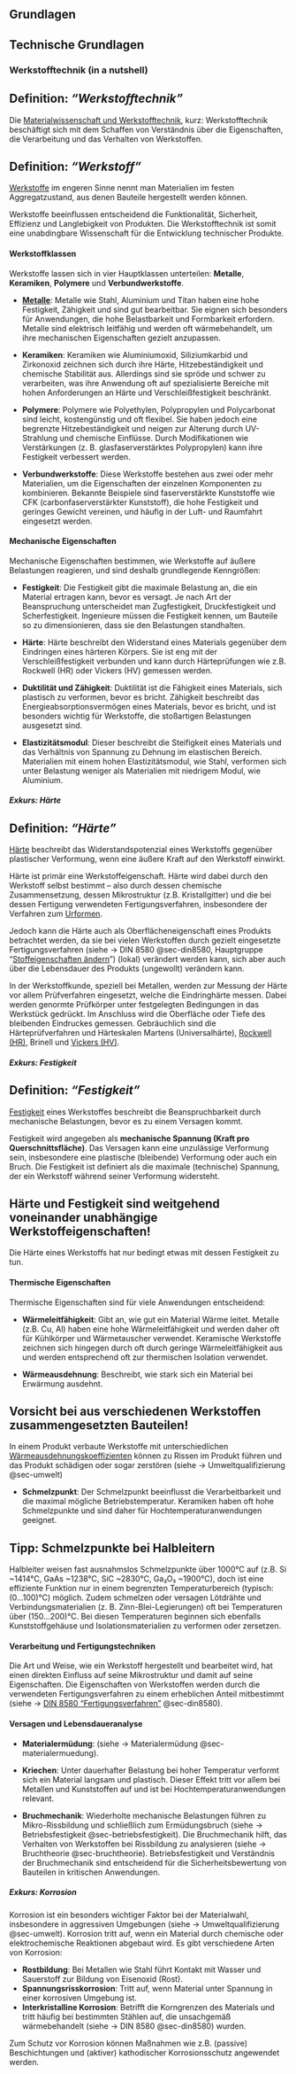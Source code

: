 <!--
title: "DEB3 Produktentwicklung 1"
format:
  html:
    embed-resources: true

author:
  - name: "Christian Anders"
    degrees: 
    roles: "Dozent"
    email: christian.anders@hs-esslingen.de
    affiliation: 
      - name: "Hochschule Esslingen"
        department: "Wirtschaft & Technik"
        group: "Digital Engineering (DEB)"
        city: "Esslingen am Neckar"
        postal-code: 73728
        country: "Deutschland"
        url: https://www.hs-esslingen.de/
abstract: > 
  Skript zur Vorlesung und Labor *"Produktentwicklung 1"* für den Studiengang Digital Engineering DEB3
keywords:
  - Produktentstehungsprozess
  - Entwicklungsmethodik
  - Werkstofftechnik
  - Werkstoffklassen
  - Härte
  - Festigkeit

copyright: 
  holder: Christian Anders
  year: 2024
lang: de
bibliography: Literatur.bib
date: last-modified
toc: false
number-sections: true
scrollable: true
toc-location: right-body
cap-location: bottom
number-offset: 0
link-external-icon: true
link-external-newwindow: true
-->

<!--
format:
  html:
    embed-resources: true
lang: de
bibliography: Literatur.bib
-->

<!-- -------------------------------------------------------------------------

                       Materialermüdung

-------------------------------------------------------------------------- -->


::: {.content-visible unless-meta="headlines.off"}
# Grundlagen
## Technische Grundlagen
:::


<!-- -------------------------------------------------------------------------

                       Callout !!! WARNING !!!

-------------------------------------------------------------------------- -->
<!--
::: {.callout-warning}
## WARNING!
**THIS CHAPTER IS STILL WORK IN PROGRESS!!!**
:::
-->

### Werkstofftechnik (in a nutshell) {#sec-werkstofftechnik}

::: {.callout-tip}
## Definition: *"Werkstofftechnik"*
Die [Materialwissenschaft und Werkstofftechnik](https://de.wikipedia.org/wiki/Materialwissenschaft_und_Werkstofftechnik), kurz: Werkstofftechnik beschäftigt sich mit dem Schaffen von Verständnis über die Eigenschaften, die Verarbeitung und das Verhalten von Werkstoffen.
:::

::: {.callout-tip}
## Definition: *"Werkstoff"*
[Werkstoffe](https://de.wikipedia.org/wiki/Werkstoff) im engeren Sinne nennt man Materialien im festen Aggregatzustand, aus denen Bauteile hergestellt werden können.
:::

<!--
- **Oberflächenbehandlungen**: Härte lässt sich durch Verfahren wie Härten, Nitrieren, Anlassen oder Beschichten gezielt an der Oberfläche erhöhen oder vermindern .
- **Materialverschleiß**: Bei Produkten, die Verschleiß ausgesetzt sind, kann die Härte der Oberfläche über die Lebensdauer des Produkts zeitabhängig lokal stark verändert sein.

Härte ist sowohl eine fundamentale Werkstoffeigenschaft als auch eine wichtige Oberflächeneigenschaft, die sich durch gezielte Oberflächenbehandlung mittels geeigneter Fertigungsverfahren in Funktionsbereichen anpassen lässt.
-->

Werkstoffe beeinflussen entscheidend die Funktionalität, Sicherheit, Effizienz und Langlebigkeit von Produkten. Die Werkstofftechnik ist somit eine unabdingbare Wissenschaft für die Entwicklung technischer Produkte. 

<!-- -------------------------------------------------------------------------

                       Werkstoffklassen

-------------------------------------------------------------------------- -->
#### Werkstoffklassen

Werkstoffe lassen sich in vier Hauptklassen unterteilen: **Metalle**, **Keramiken**, **Polymere** und **Verbundwerkstoffe**.

- **[Metalle](https://de.wikipedia.org/wiki/Metalle)**: Metalle wie Stahl, Aluminium und Titan haben eine hohe Festigkeit, Zähigkeit und sind gut bearbeitbar. Sie eignen sich besonders für Anwendungen, die hohe Belastbarkeit und Formbarkeit erfordern. Metalle sind elektrisch leitfähig und werden oft wärmebehandelt, um ihre mechanischen Eigenschaften gezielt anzupassen.
  
- **Keramiken**: Keramiken wie Aluminiumoxid, Siliziumkarbid und Zirkonoxid zeichnen sich durch ihre Härte, Hitzebeständigkeit und chemische Stabilität aus. Allerdings sind sie spröde und schwer zu verarbeiten, was ihre Anwendung oft auf spezialisierte Bereiche mit hohen Anforderungen an Härte und Verschleißfestigkeit beschränkt.

- **Polymere**: Polymere wie Polyethylen, Polypropylen und Polycarbonat sind leicht, kostengünstig und oft flexibel. Sie haben jedoch eine begrenzte Hitzebeständigkeit und neigen zur Alterung durch UV-Strahlung und chemische Einflüsse. Durch Modifikationen wie Verstärkungen (z. B. glasfaserverstärktes Polypropylen) kann ihre Festigkeit verbessert werden.

- **Verbundwerkstoffe**: Diese Werkstoffe bestehen aus zwei oder mehr Materialien, um die Eigenschaften der einzelnen Komponenten zu kombinieren. Bekannte Beispiele sind faserverstärkte Kunststoffe wie CFK (carbonfaserverstärkter Kunststoff), die hohe Festigkeit und geringes Gewicht vereinen, und häufig in der Luft- und Raumfahrt eingesetzt werden.

<!-- -------------------------------------------------------------------------

                       Mechanische Eigenschaften

-------------------------------------------------------------------------- -->
#### Mechanische Eigenschaften

Mechanische Eigenschaften bestimmen, wie Werkstoffe auf äußere Belastungen reagieren, und sind deshalb grundlegende Kenngrößen:

- **Festigkeit**: Die Festigkeit gibt die maximale Belastung an, die ein Material ertragen kann, bevor es versagt. Je nach Art der Beanspruchung unterscheidet man Zugfestigkeit, Druckfestigkeit und Scherfestigkeit. Ingenieure müssen die Festigkeit kennen, um Bauteile so zu dimensionieren, dass sie den Belastungen standhalten.

- **Härte**: Härte beschreibt den Widerstand eines Materials gegenüber dem Eindringen eines härteren Körpers. Sie ist eng mit der Verschleißfestigkeit verbunden und kann durch Härteprüfungen wie z.B. Rockwell (HR) oder Vickers (HV) gemessen werden.

- **Duktilität und Zähigkeit**: Duktilität ist die Fähigkeit eines Materials, sich plastisch zu verformen, bevor es bricht. Zähigkeit beschreibt das Energieabsorptionsvermögen eines Materials, bevor es bricht, und ist besonders wichtig für Werkstoffe, die stoßartigen Belastungen ausgesetzt sind.

- **Elastizitätsmodul**: Dieser beschreibt die Steifigkeit eines Materials und das Verhältnis von Spannung zu Dehnung im elastischen Bereich. Materialien mit einem hohen Elastizitätsmodul, wie Stahl, verformen sich unter Belastung weniger als Materialien mit niedrigem Modul, wie Aluminium.

##### Exkurs: Härte

::: {.callout-tip}
## Definition: *"Härte"*
[Härte](https://de.wikipedia.org/wiki/H%C3%A4rte) beschreibt das Widerstandspotenzial eines Werkstoffs gegenüber plastischer Verformung, wenn eine äußere Kraft auf den Werkstoff einwirkt. 
:::

Härte ist primär eine Werkstoffeigenschaft. Härte wird dabei durch den Werkstoff selbst bestimmt – also durch dessen chemische Zusammensetzung, dessen Mikrostruktur (z.B. Kristallgitter) und die bei dessen Fertigung verwendeten Fertigungsverfahren, insbesondere der Verfahren zum [Urformen](https://de.wikipedia.org/wiki/Urformen).

Jedoch kann die Härte auch als Oberflächeneigenschaft eines Produkts betrachtet werden, da sie bei vielen Werkstoffen durch gezielt eingesetzte Fertigungsverfahren (siehe → DIN 8580 @sec-din8580, Hauptgruppe "[Stoffeigenschaften ändern](https://de.wikipedia.org/wiki/Stoffeigenschaften_%C3%A4ndern)") (lokal) verändert werden kann, sich aber auch über die Lebensdauer des Produkts (ungewollt) verändern kann.

In der Werkstoffkunde, speziell bei Metallen, werden zur Messung der Härte vor allem Prüfverfahren eingesetzt, welche die Eindringhärte messen. Dabei werden genormte Prüfkörper unter festgelegten Bedingungen in das Werkstück gedrückt. Im Anschluss wird die Oberfläche oder Tiefe des bleibenden Eindruckes gemessen. Gebräuchlich sind die Härteprüfverfahren und Härteskalen Martens (Universalhärte), [Rockwell (HR)](https://de.wikipedia.org/wiki/H%C3%A4rte#Rockwell_(HR)), Brinell und [Vickers (HV)](https://de.wikipedia.org/wiki/H%C3%A4rte#Vickers_(HV)).


##### Exkurs: Festigkeit
::: {.callout-tip}
## Definition: *"Festigkeit"*
[Festigkeit](https://de.wikipedia.org/wiki/Festigkeit) eines Werkstoffes beschreibt die Beanspruchbarkeit durch mechanische Belastungen, bevor es zu einem Versagen kommt.
:::

Festigkeit wird angegeben als **mechanische Spannung (Kraft pro Querschnittsfläche)**. Das Versagen kann eine unzulässige Verformung sein, insbesondere eine plastische (bleibende) Verformung oder auch ein Bruch. Die Festigkeit ist definiert als die maximale (technische) Spannung, der ein Werkstoff während seiner Verformung widersteht.

::: {.callout-warning}
## Härte und Festigkeit sind weitgehend voneinander unabhängige Werkstoffeigenschaften!
Die Härte eines Werkstoffs hat nur bedingt etwas mit dessen Festigkeit zu tun.
:::

<!-- -------------------------------------------------------------------------

                       Thermische Eigenschaften

-------------------------------------------------------------------------- -->
#### Thermische Eigenschaften

Thermische Eigenschaften sind für viele Anwendungen entscheidend:

- **Wärmeleitfähigkeit**: Gibt an, wie gut ein Material Wärme leitet. Metalle (z.B. Cu, Al) haben eine hohe Wärmeleitfähigkeit und werden daher oft für Kühlkörper und Wärmetauscher verwendet. Keramische Werkstoffe zeichnen sich hingegen durch oft durch geringe Wärmeleitfähigkeit aus und werden entsprechend oft zur thermischen Isolation verwendet.

- **Wärmeausdehnung**: Beschreibt, wie stark sich ein Material bei Erwärmung ausdehnt. 

::: {.callout-warning}
## Vorsicht bei aus verschiedenen Werkstoffen zusammengesetzten Bauteilen!
In einem Produkt verbaute Werkstoffe mit unterschiedlichen [Wärmeausdehnungskoeffizienten](https://de.wikipedia.org/wiki/W%C3%A4rmeausdehnung) können zu Rissen im Produkt führen und das Produkt schädigen oder sogar zerstören (siehe → Umweltqualifizierung @sec-umwelt) 
:::

- **Schmelzpunkt**: Der Schmelzpunkt beeinflusst die Verarbeitbarkeit und die maximal mögliche Betriebstemperatur. Keramiken haben oft hohe Schmelzpunkte und sind daher für Hochtemperaturanwendungen geeignet. 

::: {.callout-tip}
## Tipp: Schmelzpunkte bei Halbleitern
Halbleiter weisen fast ausnahmslos Schmelzpunkte über 1000°C auf (z.B. Si ~1414°C, GaAs ~1238°C, SiC ~2830°C, Ga₂O₃ ~1900°C), doch ist eine effiziente Funktion nur in einem begrenzten Temperaturbereich (typisch: (0…100)°C) möglich. Zudem schmelzen oder versagen Lötdrähte und Verbindungsmaterialien (z. B. Zinn-Blei-Legierungen) oft bei Temperaturen über (150…200)°C. Bei diesen Temperaturen beginnen sich ebenfalls Kunststoffgehäuse und Isolationsmaterialien zu verformen oder zersetzen.
:::

#### Verarbeitung und Fertigungstechniken

Die Art und Weise, wie ein Werkstoff hergestellt und bearbeitet wird, hat einen direkten Einfluss auf seine Mikrostruktur und damit auf seine Eigenschaften. Die Eigenschaften von Werkstoffen werden durch die verwendeten Fertigungsverfahren zu einem erheblichen Anteil mitbestimmt (siehe → [DIN 8580 "Fertigungsverfahren"](https://de.wikipedia.org/wiki/Fertigungsverfahren#Hauptgruppen_nach_DIN_8580) @sec-din8580).

<!--

- **Gießen**: Gießen ist besonders für Metalle geeignet und ermöglicht die Herstellung komplexer Formen. Es erfordert jedoch eine Nachbearbeitung zur Verbesserung der Oberflächenqualität und oft eine Wärmebehandlung zur Spannungsreduzierung.

- **Umformen**: Verfahren wie Walzen, Schmieden und Tiefziehen verändern die Mikrostruktur des Werkstoffs und können die Festigkeit durch Verfestigung erhöhen.

- **Schweißen und Löten**: Diese Fügetechniken sind für Metalle und einige Kunststoffe geeignet, jedoch oft kritisch hinsichtlich der entstehenden Wärme und der damit verbundenen strukturellen Veränderungen.

- **3D-Druck (Additive Fertigung)**: Ermöglicht die flexible Herstellung komplexer Geometrien aus verschiedenen Werkstoffen, von Kunststoffen bis zu Metallen. Die Nachbearbeitung und Oberflächenveredelung sind jedoch oft notwendig, um die gewünschten mechanischen Eigenschaften zu erreichen.

-->

<!--
### Werkstoffauswahl und Nachhaltigkeit

Die Wahl des richtigen Werkstoffs ist entscheidend, um Funktionalität, Kosten und Nachhaltigkeit zu optimieren:

- **Leichtbau**: Materialien mit hoher Festigkeit bei geringem Gewicht, wie Aluminium und Verbundwerkstoffe, sind in der Luftfahrt und Automobilindustrie gefragt. Leichtbau spart Ressourcen und Energie und reduziert Emissionen.
  
- **Kreislaufwirtschaft und Recycling**: Werkstoffe, die gut recycelbar sind, wie Aluminium und Stahl, gewinnen an Bedeutung, da Nachhaltigkeit in der Produktgestaltung immer wichtiger wird. Polymere und Verbundwerkstoffe stellen oft Herausforderungen im Recycling dar.
-->

#### Versagen und Lebensdaueranalyse

- **Materialermüdung**:  (siehe → Materialermüdung @sec-materialermuedung).
  
- **Kriechen**: Unter dauerhafter Belastung bei hoher Temperatur verformt sich ein Material langsam und plastisch. Dieser Effekt tritt vor allem bei Metallen und Kunststoffen auf und ist bei Hochtemperaturanwendungen relevant.

- **Bruchmechanik**: Wiederholte mechanische Belastungen führen zu Mikro-Rissbildung und schließlich zum Ermüdungsbruch (siehe → Betriebsfestigkeit @sec-betriebsfestigkeit). Die Bruchmechanik hilft, das Verhalten von Werkstoffen bei Rissbildung zu analysieren (siehe → Bruchtheorie @sec-bruchtheorie). Betriebsfestigkeit und Verständnis der Bruchmechanik sind entscheidend für die Sicherheitsbewertung von Bauteilen in kritischen Anwendungen.

<!-- -------------------------------------------------------------------------

                       Korrosion und Umwelteinflüsse

-------------------------------------------------------------------------- -->

##### Exkurs: Korrosion

Korrosion ist ein besonders wichtiger Faktor bei der Materialwahl, insbesondere in aggressiven Umgebungen (siehe → Umweltqualifizierung @sec-umwelt). Korrosion tritt auf, wenn ein Material durch chemische oder elektrochemische Reaktionen abgebaut wird. Es gibt verschiedene Arten von Korrosion:

- **Rostbildung**: Bei Metallen wie Stahl führt Kontakt mit Wasser und Sauerstoff zur Bildung von Eisenoxid (Rost).
- **Spannungsrisskorrosion**: Tritt auf, wenn Material unter Spannung in einer korrosiven Umgebung ist.
- **Interkristalline Korrosion**: Betrifft die Korngrenzen des Materials und tritt häufig bei bestimmten Stählen auf, die unsachgemäß wärmebehandelt (siehe → DIN 8580 @sec-din8580) wurden.

Zum Schutz vor Korrosion können Maßnahmen wie z.B. (passive) Beschichtungen und (aktiver) kathodischer Korrosionsschutz angewendet werden.


<!--
### Zukunftstrends in der Werkstoffwissenschaft

Innovationen in der Werkstoffwissenschaft konzentrieren sich zunehmend auf die Entwicklung **neuer, maßgeschneiderter Werkstoffe** und **smarter Materialien**:

- **Nanomaterialien**: Durch den Einsatz von Nanotechnologie können Materialien mit außergewöhnlichen mechanischen, elektrischen und thermischen Eigenschaften geschaffen werden.
  
- **Biokompatible Werkstoffe**: In der Medizintechnik werden Werkstoffe entwickelt, die biokompatibel und oft bioabbaubar sind, wie spezielle Polymere für Implantate.
  
- **Energieeffiziente Werkstoffe**: Materialien mit hoher Wärmeleitfähigkeit oder piezoelektrische Eigenschaften finden Anwendung in Energiesystemen und tragen zur Verbesserung der Energieeffizienz bei.

Zusammenfassend ist die Werkstoffwissenschaft für Ingenieure eine interdisziplinäre Grundlage, um die richtige Wahl der Werkstoffe zu treffen und damit die Effizienz, Sicherheit und Nachhaltigkeit ihrer Produkte zu maximieren. Ein fundiertes Verständnis dieser Themen ist der Schlüssel zu Innovation und Optimierung in der Technik.
-->
